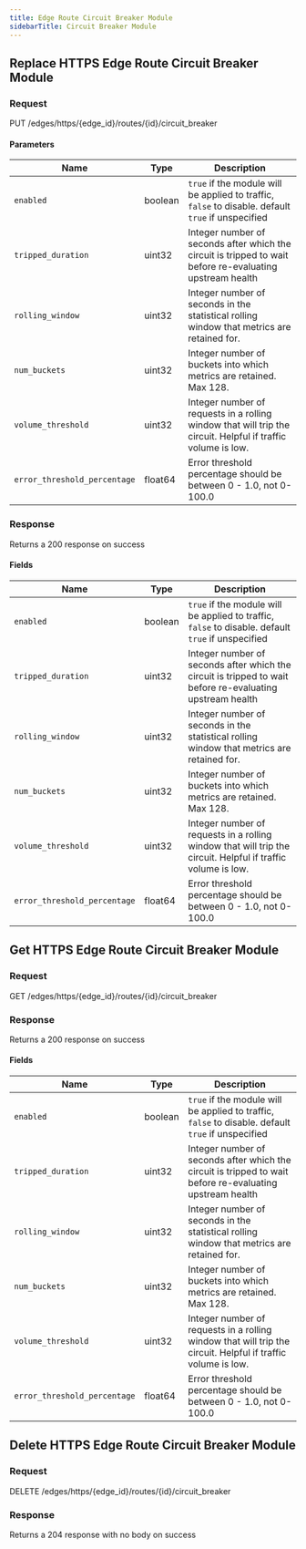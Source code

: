 ```yaml
---
title: Edge Route Circuit Breaker Module
sidebarTitle: Circuit Breaker Module
---
```




## Replace HTTPS Edge Route Circuit Breaker Module

### Request

PUT /edges/https/\{edge_id\}/routes/\{id\}/circuit_breaker

<EdgeRouteCircuitBreakerModuleReplaceRequest />

#### Parameters

| Name                         | Type    | Description                                                                                                  |
| ---------------------------- | ------- | ------------------------------------------------------------------------------------------------------------ |
| `enabled`                    | boolean | `true` if the module will be applied to traffic, `false` to disable. default `true` if unspecified           |
| `tripped_duration`           | uint32  | Integer number of seconds after which the circuit is tripped to wait before re-evaluating upstream health    |
| `rolling_window`             | uint32  | Integer number of seconds in the statistical rolling window that metrics are retained for.                   |
| `num_buckets`                | uint32  | Integer number of buckets into which metrics are retained. Max 128.                                          |
| `volume_threshold`           | uint32  | Integer number of requests in a rolling window that will trip the circuit. Helpful if traffic volume is low. |
| `error_threshold_percentage` | float64 | Error threshold percentage should be between 0 - 1.0, not 0-100.0                                            |

### Response

Returns a 200 response on success

<EdgeRouteCircuitBreakerModuleReplaceResponse />

#### Fields

| Name                         | Type    | Description                                                                                                  |
| ---------------------------- | ------- | ------------------------------------------------------------------------------------------------------------ |
| `enabled`                    | boolean | `true` if the module will be applied to traffic, `false` to disable. default `true` if unspecified           |
| `tripped_duration`           | uint32  | Integer number of seconds after which the circuit is tripped to wait before re-evaluating upstream health    |
| `rolling_window`             | uint32  | Integer number of seconds in the statistical rolling window that metrics are retained for.                   |
| `num_buckets`                | uint32  | Integer number of buckets into which metrics are retained. Max 128.                                          |
| `volume_threshold`           | uint32  | Integer number of requests in a rolling window that will trip the circuit. Helpful if traffic volume is low. |
| `error_threshold_percentage` | float64 | Error threshold percentage should be between 0 - 1.0, not 0-100.0                                            |

## Get HTTPS Edge Route Circuit Breaker Module

### Request

GET /edges/https/\{edge_id\}/routes/\{id\}/circuit_breaker

<EdgeRouteCircuitBreakerModuleGetRequest />

### Response

Returns a 200 response on success

<EdgeRouteCircuitBreakerModuleGetResponse />

#### Fields

| Name                         | Type    | Description                                                                                                  |
| ---------------------------- | ------- | ------------------------------------------------------------------------------------------------------------ |
| `enabled`                    | boolean | `true` if the module will be applied to traffic, `false` to disable. default `true` if unspecified           |
| `tripped_duration`           | uint32  | Integer number of seconds after which the circuit is tripped to wait before re-evaluating upstream health    |
| `rolling_window`             | uint32  | Integer number of seconds in the statistical rolling window that metrics are retained for.                   |
| `num_buckets`                | uint32  | Integer number of buckets into which metrics are retained. Max 128.                                          |
| `volume_threshold`           | uint32  | Integer number of requests in a rolling window that will trip the circuit. Helpful if traffic volume is low. |
| `error_threshold_percentage` | float64 | Error threshold percentage should be between 0 - 1.0, not 0-100.0                                            |

## Delete HTTPS Edge Route Circuit Breaker Module

### Request

DELETE /edges/https/\{edge_id\}/routes/\{id\}/circuit_breaker

<EdgeRouteCircuitBreakerModuleDeleteRequest />

### Response

Returns a 204 response with no body on success
